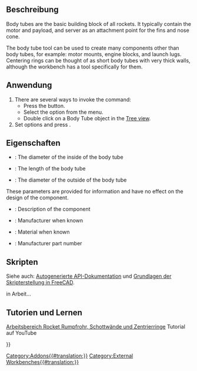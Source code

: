 <languages/>

{{Docnav/de
|[[Rocket_Transition/de|Übergang]]
|[[Rocket_CenteringRing/de|Zentrierring]]
|[[Rocket_Workbench/de|Arbeitsbereich Rocket]]
|IconL=Rocket_Transition.svg
|IconR=Rocket_CenteringRing.svg
|IconC=RocketWorkbench.svg
}}

{{GuiCommand/de
|Name=Rocket BodyTube
|Name/de=Rocket Rumpfrohr
|MenuLocation=Rakete → Rumpfrohr
|Workbenches=[[Rocket_Workbench/de|Arbeitsbereich Rocket]]
|Version=0.19
}}

<span id="Description"></span>
==Beschreibung==

Body tubes are the basic building block of all rockets. It typically contain the motor and payload, and server as an attachment point for the fins and nose cone.

The body tube tool can be used to create many components other than body tubes, for example: motor mounts, engine blocks, and launch lugs. Centering rings can be thought of as short body tubes with very thick walls, although the workbench has a tool specifically for them.

<span id="Usage"></span>
==Anwendung==

# There are several ways to invoke the command: 
#* Press the {{Button|[[Image:Rocket_BodyTube.svg|16px]] [[Rocket_BodyTube|Body Tube]]}} button.
#* Select the {{MenuCommand|Rocket → [[Image:Rocket_BodyTube.svg|16px]] Body Tube}} option from the menu.
#* Double click on a Body Tube object in the [[Tree_view|Tree view]].
# Set options and press {{Button|OK}}.

<span id="Properties"></span>
==Eigenschaften==

{{TitleProperty|Rumpfrohr}}

* {{PropertyData|Inner Diameter}}: The diameter of the inside of the body tube
* {{PropertyData|Length}}: The length of the body tube
* {{PropertyData|Outer Diameter}}: The diameter of the outside of the body tube

{{TitleProperty|Rocket Komponenten}}

These parameters are provided for information and have no effect on the design of the component.

* {{PropertyData|Description}}: Description of the component
* {{PropertyData|Manufacturer}}: Manufacturer when known
* {{PropertyData|Material}}: Material when known
* {{PropertyData|Part Number}}: Manufacturer part number

<span id="Scripting"></span>
==Skripten==

Siehe auch: [https://freecad.github.io/SourceDoc/ Autogenerierte API-Dokumentation] und [[FreeCAD_Scripting_Basics/de|Grundlagen der Skripterstellung in FreeCAD]].

in Arbeit...

<span id="Tutorials_and_Learning"></span>
== Tutorien und Lernen ==

[https://youtu.be/xi7acpw3eDA Arbeitsbereich Rocket Rumpfrohr, Schottwände und Zentrierringe] Tutorial auf YouTube


{{Docnav/de
|[[Rocket_Transition/de|Übergang]]
|[[Rocket_CenteringRing/de|Zentrierring]]
|[[Rocket_Workbench/de|Arbeitsbereich Rocket]]
|IconL=Rocket_Transition.svg
|IconR=Rocket_CenteringRing.svg
|IconC=RocketWorkbench.svg
}}

{{Userdocnavi{{#translation:}}}}
[[Category:Addons{{#translation:}}]]
[[Category:External Workbenches{{#translation:}}]]